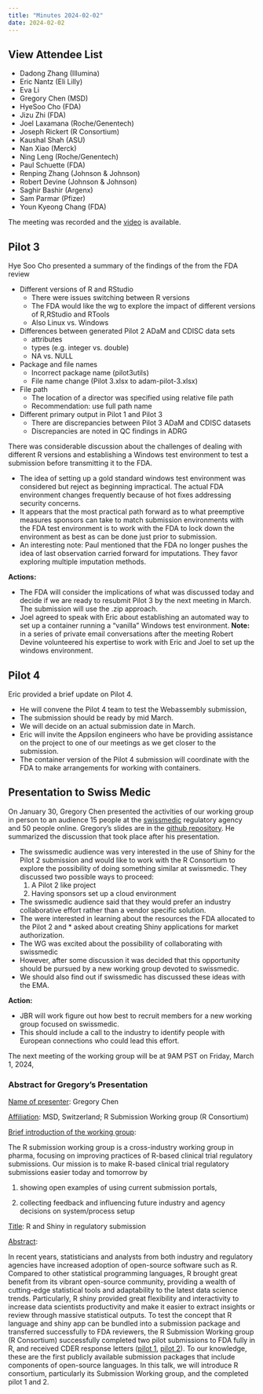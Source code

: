 ```yaml
---
title: "Minutes 2024-02-02"
date: 2024-02-02
---
```


::: {.callout-tip collapse="true"}
## View Attendee List

-   Dadong Zhang (Illumina)
-   Eric Nantz (Eli Lilly)
-   Eva Li
-   Gregory Chen (MSD)
-   HyeSoo Cho (FDA)
-   Jizu Zhi (FDA)
-   Joel Laxamana (Roche/Genentech)
-   Joseph Rickert (R Consortium)
-   Kaushal Shah (ASU)
-   Nan Xiao (Merck)
-   Ning Leng (Roche/Genentech)
-   Paul Schuette (FDA)
-   Renping Zhang (Johnson & Johnson)
-   Robert Devine (Johnson & Johnson)
-   Saghir Bashir (Argenx)
-   Sam Parmar (Pfizer)
-   Youn Kyeong Chang (FDA)
:::

The meeting was recorded and the [video](https://zoom.us/rec/share/dtAH375BZFxiI7SK8H5aciRvsd-8YSpCoNiUduKf9xppCitN80J2N2fZrG6A6m4V.g0LkTMFG35sCXuXj?startTime=1706893431000) is available.

## Pilot 3

Hye Soo Cho presented a summary of the findings of the from the FDA review

-   Different versions of R and RStudio
    -   There were issues switching between R versions
    -   The FDA would like the wg to explore the impact of different versions of R,RStudio and RTools
    -   Also Linux vs. Windows
-   Differences between generated Pilot 2 ADaM and CDISC data sets
    -   attributes
    -   types (e.g. integer vs. double)
    -   NA vs. NULL
-   Package and file names
    -   Incorrect package name (pilot3utils)
    -   File name change (Pilot 3.xlsx to adam-pilot-3.xlsx)
-   File path
    -   The location of a director was specified using relative file path
    -   Recommendation: use full path name
-   Different primary output in Pilot 1 and Pilot 3
    -   There are discrepancies between Pilot 3 ADaM and CDISC datasets
    -   Discrepancies are noted in QC findings in ADRG

There was considerable discussion about the challenges of dealing with different R versions and establishing a Windows test environment to test a submission before transmitting it to the FDA.

-   The idea of setting up a gold standard windows test environment was considered but reject as beginning impractical. The actual FDA environment changes frequently because of hot fixes addressing security concerns.
-   It appears that the most practical path forward as to what preemptive measures sponsors can take to match submission environments with the FDA test environment is to work with the FDA to lock down the environment as best as can be done just prior to submission.
-   An interesting note: Paul mentioned that the FDA no longer pushes the idea of last observation carried forward for imputations. They favor exploring multiple imputation methods.

**Actions:**

-   The FDA will consider the implications of what was discussed today and decide if we are ready to resubmit Pilot 3 by the next meeting in March. The submission will use the .zip approach.
-   Joel agreed to speak with Eric about establishing an automated way to set up a container running a "vanilla" Windows test environment. **Note:** in a series of private email conversations after the meeting Robert Devine volunteered his expertise to work with Eric and Joel to set up the windows environment.


## Pilot 4

Eric provided a brief update on Pilot 4.

-   He will convene the Pilot 4 team to test the Webassembly submission,
-   The submission should be ready by mid March.
-   We will decide on an actual submission date in March.
-   Eric will invite the Appsilon engineers who have be providing assistance on the project to one of our meetings as we get closer to the submission.
-   The container version of the Pilot 4 submission will coordinate with the FDA to make arrangements for working with containers.

## Presentation to Swiss Medic

On January 30, Gregory Chen presented the activities of our working group in person to an audience 15 people at the [swissmedic](https://www.swissmedic.ch/swissmedic/en/home.html) regulatory agency and 50 people online. Gregory's slides are in the [github repository](https://github.com/RConsortium/submissions-wg/tree/main/_Documents). He summarized the discussion that took place after his presentation.

* The swissmedic audience was very interested in the use of Shiny for the Pilot 2 submission and would like to work with the R Consortium to explore the possibility of doing something similar at swissmedic. They discussed two possible ways to proceed:
  1. A Pilot 2 like project
  2. Having sponsors set up a cloud environment
* The swissmedic audience said that they would prefer an industry collaborative effort rather than a vendor specific solution.
* The were interested in learning about the resources the FDA allocated to the Pilot 2 and * asked about creating Shiny applications for market authorization.
* The WG was excited about the possibility of collaborating with swissmedic
* However, after some discussion it was decided that this opportunity should be pursued by
a new working group devoted to swissmedic.
* We should also find out if swissmedic has discussed these ideas with the EMA.

**Action:** 

* JBR will work figure out how best to recruit members for a new working group focused on swissmedic.
* This should include a call to the industry to identify people with European connections who could lead this effort.

The next meeting of the working group will be at 9AM PST on Friday, March 1, 2024,





### Abstract for Gregory's Presentation

[Name of presenter]{.underline}: Gregory Chen

[Affiliation]{.underline}: MSD, Switzerland; R Submission Working group (R Consortium)

[Brief introduction of the working group]{.underline}:

The R submission working group is a cross-industry working group in pharma, focusing on improving practices of R-based clinical trial regulatory submissions. Our mission is to make R-based clinical trial regulatory submissions easier today and tomorrow by

1.  showing open examples of using current submission portals,

2.  collecting feedback and influencing future industry and agency decisions on system/process setup

[Title]{.underline}: R and Shiny in regulatory submission

[Abstract]{.underline}:

In recent years, statisticians and analysts from both industry and regulatory agencies have increased adoption of open-source software such as R. Compared to other statistical programming languages, R brought great benefit from its vibrant open-source community, providing a wealth of cutting-edge statistical tools and adaptability to the latest data science trends. Particularly, R shiny provided great flexibility and interactivity to increase data scientists productivity and make it easier to extract insights or review through massive statistical outputs. To test the concept that R language and shiny app can be bundled into a submission package and transferred successfully to FDA reviewers, the R Submission Working group (R Consortium) successfully completed two pilot submissions to FDA fully in R, and received CDER response letters ([pilot 1,](https://www.r-consortium.org/blog/2021/12/08/successful-r-based-test-package-submitted-to-fda) [pilot 2](https://www.r-consortium.org/announcement/2023/10/05/shiny-app-successfully-reviewed-by-fda-cder-staff-pilot-2-announcement-2)). To our knowledge, these are the first publicly available submission packages that include components of open-source languages. In this talk, we will introduce R consortium, particularly its Submission Working group, and the completed pilot 1 and 2.
